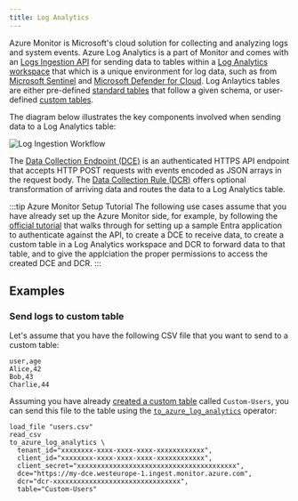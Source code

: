 ```yaml
---
title: Log Analytics
---
```


Azure Monitor is Microsoft's cloud solution for collecting and analyzing logs
and system events. Azure Log Analytics is a part of Monitor and comes with an
[Logs Ingestion
API](https://learn.microsoft.com/en-us/azure/azure-monitor/logs/logs-ingestion-api-overview)
for sending data to tables within a [Log Analytics
workspace](https://learn.microsoft.com/en-us/azure/azure-monitor/logs/log-analytics-workspace-overview)
that which is a unique environment for log data, such as from [Microsoft
Sentinel](https://learn.microsoft.com/en-us/azure/sentinel/overview?tabs=azure-portal)
and [Microsoft Defender for
Cloud](https://learn.microsoft.com/en-us/azure/defender-for-cloud/defender-for-cloud-introduction).
Log Anlaytics tables are either pre-defined [standard
tables](https://learn.microsoft.com/en-us/azure/azure-monitor/logs/logs-ingestion-api-overview#supported-tables)
that follow a given schema, or user-defined [custom
tables](https://learn.microsoft.com/en-us/azure/azure-monitor/logs/create-custom-table#create-a-custom-table).

The diagram below illustrates the key components involved when sending data to a
Log Analytics table:

![Log Ingestion Workflow](log-analytics.svg)

The [Data Collection Endpoint
(DCE)](https://learn.microsoft.com/en-us/azure/azure-monitor/essentials/data-collection-endpoint-overview)
is an authenticated HTTPS API endpoint that accepts HTTP POST requests with
events encoded as JSON arrays in the request body. The [Data Collection Rule
(DCR)](https://learn.microsoft.com/en-us/azure/azure-monitor/essentials/data-collection-rule-overview) offers optional transformation of arriving data and routes the data to a Log Analytics table.

:::tip Azure Monitor Setup Tutorial
The following use cases assume that you have already set up the Azure Monitor
side, for example, by following the [official
tutorial](https://learn.microsoft.com/en-us/azure/azure-monitor/logs/tutorial-logs-ingestion-portal)
that walks through for setting up a sample Entra application to authenticate
against the API, to create a DCE to receive data, to create a custom table in a
Log Analytics workspace and DCR to forward data to that table, and to give the
applciation the proper permissions to access the created DCE and DCR.
:::

## Examples

### Send logs to custom table

Let's assume that you have the following CSV file that you want to send to a
custom table:

```csv title="users.csv"
user,age
Alice,42
Bob,43
Charlie,44
```

Assuming you have already [created a custom
table](https://learn.microsoft.com/en-us/azure/azure-monitor/logs/create-custom-table#create-a-custom-table)
called `Custom-Users`, you can send this file to the table using the
[`to_azure_log_analytics`](../../../../tql2/operators/to_azure_log_analytics.md)
operator:

```tql
load_file "users.csv"
read_csv
to_azure_log_analytics \
  tenant_id="xxxxxxxx-xxxx-xxxx-xxxx-xxxxxxxxxxxx",
  client_id="xxxxxxxx-xxxx-xxxx-xxxx-xxxxxxxxxxxx",
  client_secret="xxxxxxxxxxxxxxxxxxxxxxxxxxxxxxxxxxxxxxxx",
  dce="https://my-dce.westeurope-1.ingest.monitor.azure.com",
  dcr="dcr-xxxxxxxxxxxxxxxxxxxxxxxxxxxxxxxx",
  table="Custom-Users"
```
